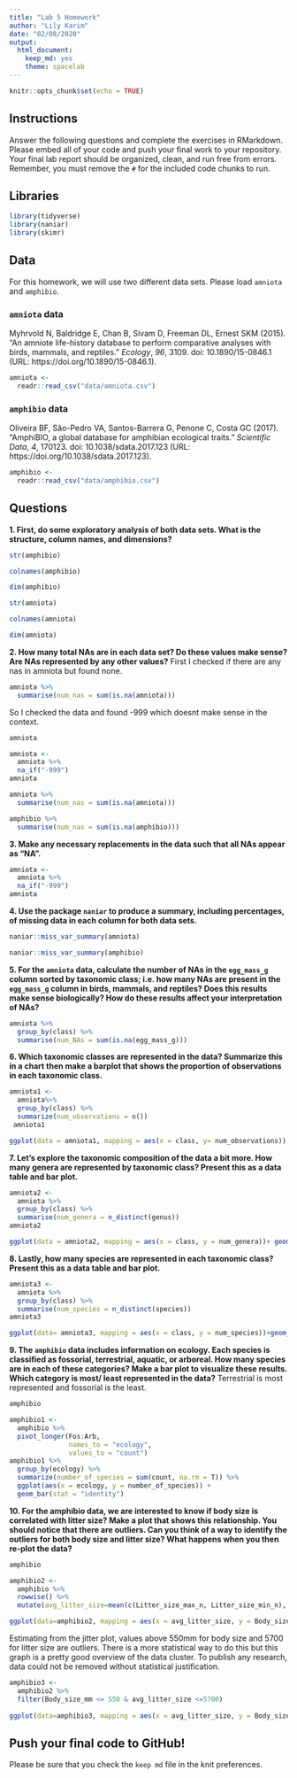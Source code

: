 ```yaml
---
title: "Lab 5 Homework"
author: "Lily Karim"
date: "02/08/2020"
output:
  html_document: 
    keep_md: yes
    theme: spacelab
---
```


```r
knitr::opts_chunk$set(echo = TRUE)
```

## Instructions
Answer the following questions and complete the exercises in RMarkdown. Please embed all of your code and push your final work to your repository. Your final lab report should be organized, clean, and run free from errors. Remember, you must remove the `#` for the included code chunks to run.  

## Libraries
```r
library(tidyverse)
library(naniar)
library(skimr)
```

## Data
For this homework, we will use two different data sets. Please load `amniota` and `amphibio`.  

### `amniota` data
Myhrvold N, Baldridge E, Chan B, Sivam D, Freeman DL, Ernest SKM (2015). “An amniote life-history
database to perform comparative analyses with birds, mammals, and reptiles.” _Ecology_, *96*, 3109.
doi: 10.1890/15-0846.1 (URL: https://doi.org/10.1890/15-0846.1).
```r
amniota <- 
  readr::read_csv("data/amniota.csv")
```

### `amphibio` data
Oliveira BF, São-Pedro VA, Santos-Barrera G, Penone C, Costa GC (2017). “AmphiBIO, a global database
for amphibian ecological traits.” _Scientific Data_, *4*, 170123. doi: 10.1038/sdata.2017.123 (URL:
https://doi.org/10.1038/sdata.2017.123).
```r
amphibio <- 
  readr::read_csv("data/amphibio.csv")
```

## Questions  
**1. First, do some exploratory analysis of both data sets. What is the structure, column names, and dimensions?**  
```r
str(amphibio)
```

```r
colnames(amphibio)
```


```r
dim(amphibio)
```
```r
str(amniota)
```

```r
colnames(amniota)
```

```r
dim(amniota)
```

**2. How many total NAs are in each data set? Do these values make sense? Are NAs represented by any other values?**
First I checked if there are any nas in amniota but found none. 
```r
amniota %>% 
  summarise(num_nas = sum(is.na(amniota)))
```

So I checked the data and found -999 which doesnt make sense in the context.
```r
amniota 
```
```r
amniota <- 
  amniota %>% 
  na_if("-999")
amniota
```

```r
amniota %>% 
  summarise(num_nas = sum(is.na(amniota)))
```

```r
amphibio %>% 
  summarise(num_nas = sum(is.na(amphibio)))
```


**3. Make any necessary replacements in the data such that all NAs appear as "NA".**   
```r
amniota <- 
  amniota %>% 
  na_if("-999")
amniota
```


**4. Use the package `naniar` to produce a summary, including percentages, of missing data in each column for both data sets.**  
```r
naniar::miss_var_summary(amniota)
```

```r
naniar::miss_var_summary(amphibio)
```


**5. For the `amniota` data, calculate the number of NAs in the `egg_mass_g` column sorted by taxonomic class; i.e. how many NAs are present in the `egg_mass_g` column in birds, mammals, and reptiles? Does this results make sense biologically? How do these results affect your interpretation of NAs?**  

```r
amniota %>% 
  group_by(class) %>% 
  summarise(num_NAs = sum(is.na(egg_mass_g))) 
```





**6. Which taxonomic classes are represented in the data? Summarize this in a chart then make a barplot that shows the proportion of observations in each taxonomic class.**


```r
amniota1 <-  
  amniota%>% 
  group_by(class) %>% 
  summarize(num_observations = n())
 amniota1 
```

```r
ggplot(data = amniota1, mapping = aes(x = class, y= num_observations)) +geom_bar(stat= "identity")
```



**7. Let's explore the taxonomic composition of the data a bit more. How many genera are represented by taxonomic class? Present this as a data table and bar plot.**
```r
amniota2 <- 
  amniota %>% 
  group_by(class) %>% 
  summarise(num_genera = n_distinct(genus))
amniota2
```


```r
ggplot(data = amniota2, mapping = aes(x = class, y = num_genera))+ geom_bar(stat="identity")
```






**8. Lastly, how many species are represented in each taxonomic class? Present this as a data table and bar plot.**
```r
amniota3 <- 
  amniota %>% 
  group_by(class) %>% 
  summarise(num_species = n_distinct(species))
amniota3
```


```r
ggplot(data= amniota3, mapping = aes(x = class, y = num_species))+geom_bar(stat = "identity")
```



**9. The `amphibio` data includes information on ecology. Each species is classified as fossorial, terrestrial, aquatic, or arboreal. How many species are in each of these categories? Make a bar plot to visualize these results. Which category is most/ least represented in the data?**
Terrestrial is most represented and fossorial is the least.

```r
amphibio
```

```r
amphibio1 <- 
  amphibio %>% 
  pivot_longer(Fos:Arb,
               names_to = "ecology",
               values_to = "count")
amphibio1 %>% 
  group_by(ecology) %>% 
  summarize(number_of_species = sum(count, na.rm = T)) %>% 
  ggplot(aes(x = ecology, y = number_of_species)) +
  geom_bar(stat = "identity")
```


**10. For the amphibio data, we are interested to know if body size is correlated with litter size? Make a plot that shows this relationship. You should notice that there are outliers. Can you think of a way to identify the outliers for both body size and litter size? What happens when you then re-plot the data?**

```r
amphibio
```

```r
amphibio2 <- 
  amphibio %>% 
  rowwise() %>% 
  mutate(avg_litter_size=mean(c(Litter_size_max_n, Litter_size_min_n), na.rm=T)) 

ggplot(data=amphibio2, mapping = aes(x = avg_litter_size, y = Body_size_mm))+geom_jitter(na.rm=T)

```
Estimating from the jitter plot, values above 550mm for body size and 5700 for litter size are outliers. There is a more statistical way to do this but this graph is a pretty good overview of the data cluster. To publish any research, data could not be removed without statistical justification. 

```r
amphibio3 <- 
  amphibio2 %>% 
  filter(Body_size_mm <= 550 & avg_litter_size <=5700)
  
ggplot(data=amphibio3, mapping = aes(x = avg_litter_size, y = Body_size_mm))+geom_jitter(na.rm=T)
```


## Push your final code to GitHub!
Please be sure that you check the `keep md` file in the knit preferences. 